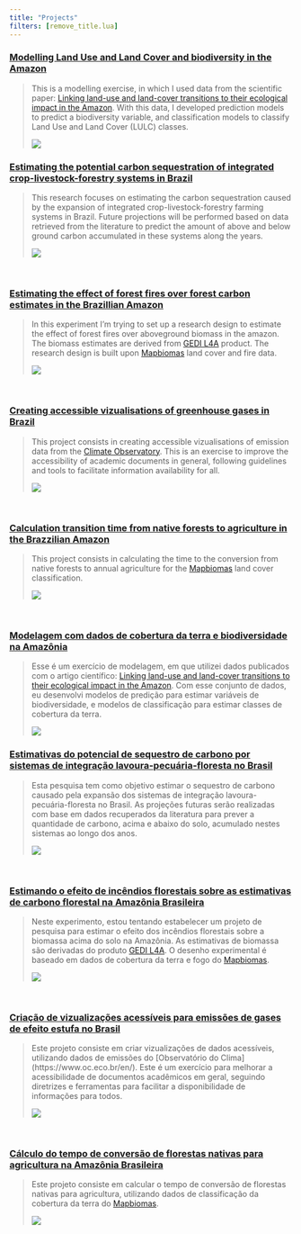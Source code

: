 ```yaml
---
title: "Projects"
filters: [remove_title.lua]
---
```


::: {.content-visible when-profile="en"}

### [Modelling Land Use and Land Cover and biodiversity in the Amazon](/documents/lulc_eco.html)
>
> This is a modelling exercise, in which I used data from the scientific paper: [Linking land-use and land-cover transitions to their ecological impact in the Amazon](https://www.pnas.org/doi/full/10.1073/pnas.2202310119). With this data, I developed prediction models to predict a biodiversity variable, and classification models to classify Land Use and Land Cover (LULC) classes.
>
> ![](/images/birds.jpg)

### [Estimating the potential carbon sequestration of integrated crop-livestock-forestry systems in Brazil](/documents/iclf_brazil.html)
>
> This research focuses on estimating the carbon sequestration caused by the expansion of integrated crop-livestock-forestry farming systems in Brazil. Future projections will be performed based on data retrieved from the literature to predict the amount of above and below ground carbon accumulated in these systems along the years.
>
> ![](/images/ilpf.jpg)

<br>

### [Estimating the effect of forest fires over forest carbon estimates in the Brazillian Amazon](https://github.com/hugotseixas/effbe_gedi)
>
> In this experiment I'm trying to set up a research design to estimate the effect of forest fires over aboveground biomass in the amazon. The biomass estimates are derived from [GEDI L4A](https://daac.ornl.gov/cgi-bin/dsviewer.pl?ds_id=2056) product. The research design is built upon [Mapbiomas](https://mapbiomas.org/en?cama_set_language=en) land cover and fire data.
>
> ![](/images/amazon_fire.jpg)

<br>

### [Creating accessible vizualisations of greenhouse gases in Brazil](/documents/seeg_dataviz.html)
>
> This project consists in creating accessible vizualisations of emission data from the [Climate Observatory](https://www.oc.eco.br/en/). This is an exercise to improve the accessibility of academic documents in general, following guidelines and tools to facilitate information availability for all.
>
> ![](/images/ghg.jpg)

<br>

### [Calculation transition time from native forests to agriculture in the Brazzilian Amazon](https://github.com/hugotseixas/forest-agri-conversion)
>
> This project consists in calculating the time to the conversion from native forests to annual agriculture for the [Mapbiomas](https://mapbiomas.org/en?cama_set_language=en) land cover classification.
>
> ![](/images/forest_agri.jpg)

<br>

:::

::: {.content-visible when-profile="pt"}

### [Modelagem com dados de cobertura da terra e biodiversidade na Amazônia](/documents/lulc_eco.html)
>
> Esse é um exercício de modelagem, em que utilizei dados publicados com o artigo científico: [Linking land-use and land-cover transitions to their ecological impact in the Amazon](https://www.pnas.org/doi/full/10.1073/pnas.2202310119). Com esse conjunto de dados, eu desenvolvi modelos de predição para estimar variáveis de biodiversidade, e modelos de classificação para estimar classes de cobertura da terra.
>
> ![](/images/birds.jpg)

### [Estimativas do potencial de sequestro de carbono por sistemas de integração lavoura-pecuária-floresta no Brasil](/documents/iclf_brazil.html)
>
> Esta pesquisa tem como objetivo estimar o sequestro de carbono causado pela expansão dos sistemas de integração lavoura-pecuária-floresta no Brasil. As projeções futuras serão realizadas com base em dados recuperados da literatura para prever a quantidade de carbono, acima e abaixo do solo, acumulado nestes sistemas ao longo dos anos.
>
> ![](/images/ilpf.jpg)

<br>

### [Estimando o efeito de incêndios florestais sobre as estimativas de carbono florestal na Amazônia Brasileira](https://github.com/hugotseixas/effbe_gedi)
>
> Neste experimento, estou tentando estabelecer um projeto de pesquisa para estimar o efeito dos incêndios florestais sobre a biomassa acima do solo na Amazônia. As estimativas de biomassa são derivadas do produto [GEDI L4A](https://daac.ornl.gov/cgi-bin/dsviewer.pl?ds_id=2056). O desenho experimental é baseado em dados de cobertura da terra e fogo do [Mapbiomas](https://mapbiomas.org/en?cama_set_language=en).
>
> ![](/images/amazon_fire.jpg)

<br>

### [Criação de vizualizações acessíveis para emissões de gases de efeito estufa no Brasil](/documents/seeg_dataviz.html)
>
> Este projeto consiste em criar vizualizações de dados acessíveis, utilizando dados de emissões do [Observatório do Clima] (https://www.oc.eco.br/en/). Este é um exercício para melhorar a acessibilidade de documentos acadêmicos em geral, seguindo diretrizes e ferramentas para facilitar a disponibilidade de informações para todos.
>
> ![](/images/ghg.jpg)

<br>

### [Cálculo do tempo de conversão de florestas nativas para agricultura na Amazônia Brasileira](https://github.com/hugotseixas/forest-agri-conversion)
>
> Este projeto consiste em calcular o tempo de conversão de florestas nativas para agricultura, utilizando dados de classificação da cobertura da terra do [Mapbiomas](https://mapbiomas.org/en?cama_set_language=en).
>
> ![](/images/forest_agri.jpg)

<br>

:::
